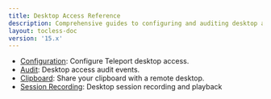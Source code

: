 ```yaml
---
title: Desktop Access Reference
description: Comprehensive guides to configuring and auditing desktop access.
layout: tocless-doc
version: '15.x'
---
```


- [Configuration](/docs/desktop-access/reference/configuration): Configure Teleport desktop access.
- [Audit](/docs/desktop-access/reference/audit): Desktop access audit events.
- [Clipboard](/docs/desktop-access/reference/clipboard): Share your clipboard with a remote desktop.
- [Session Recording](/docs/desktop-access/reference/sessions): Desktop session recording and playback
